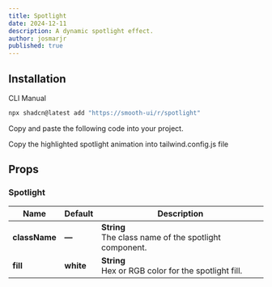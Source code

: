 ```yaml
---
title: Spotlight
date: 2024-12-11
description: A dynamic spotlight effect.
author: josmarjr
published: true
---
```


<ComponentCodePreview name="spotlight-demo" hasReTrigger={true} />

## Installation

<Tabs defaultValue="cli">

<TabsList>
  <TabsTrigger value="cli">CLI</TabsTrigger>
  <TabsTrigger value="manual">Manual</TabsTrigger>
</TabsList>

<TabsContent value="cli">

```bash
npx shadcn@latest add "https://smooth-ui/r/spotlight"
```

</TabsContent>

<TabsContent value="manual">

<Steps>

<Step>Copy and paste the following code into your project.</Step>

<ComponentSource name="spotlight"  />

<Step>Copy the highlighted spotlight animation into tailwind.config.js file</Step>

<ComponentSource name="spotlight-talwindcss.config" noExpand />

</Steps>

</TabsContent>

</Tabs>

## Props
### Spotlight

| Name               | Default   | Description                                              
| ------------------ | --------- | -------------------------------------------------------- 
| __className__      |   __—__   | __String__<div>The class name of the spotlight component.</div>                  
| __fill__           | __white__ | __String__<div>Hex or RGB color for the spotlight fill.</div>                                      